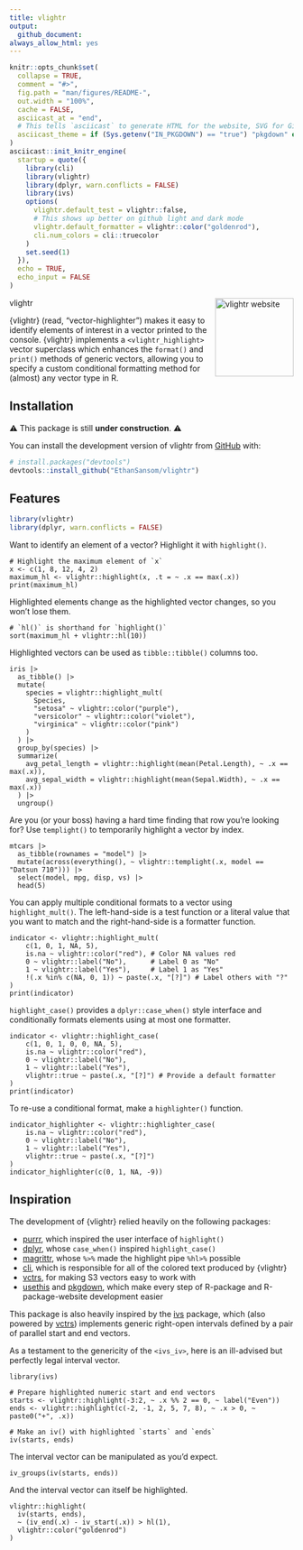 ```yaml
---
title: vlightr
output:
  github_document:
always_allow_html: yes
---
```


<!-- README.md is generated from README.Rmd. Please edit that file -->

```r
knitr::opts_chunk$set(
  collapse = TRUE,
  comment = "#>",
  fig.path = "man/figures/README-",
  out.width = "100%",
  cache = FALSE,
  asciicast_at = "end",
  # This tells `asciicast` to generate HTML for the website, SVG for GitHub
  asciicast_theme = if (Sys.getenv("IN_PKGDOWN") == "true") "pkgdown" else "readme"
)
asciicast::init_knitr_engine(
  startup = quote({
    library(cli)
    library(vlightr)
    library(dplyr, warn.conflicts = FALSE)
    library(ivs)
    options(
      vlightr.default_test = vlightr::false,
      # This shows up better on github light and dark mode
      vlightr.default_formatter = vlightr::color("goldenrod"),
      cli.num_colors = cli::truecolor
    )
    set.seed(1)
  }),
  echo = TRUE,
  echo_input = FALSE
)
```

vlightr <a href="https://ethansansom.github.io/vlightr/"><img src="man/figures/logo.svg" align="right" height="139" alt="vlightr website" /></a>

<!-- badges: start -->

<!-- badges: end -->

{vlightr} (read, "vector-highlighter") makes it easy to identify elements of 
interest in a vector printed to the console. {vlightr} implements a `<vlightr_highlight>` 
vector superclass which enhances the `format()` and `print()` methods of generic 
vectors, allowing you to specify a custom conditional formatting method for
(almost) any vector type in R.

## Installation

⚠️ This package is still **under construction**. ⚠️

You can install the development version of vlightr from [GitHub](https://github.com/) with:

``` r
# install.packages("devtools")
devtools::install_github("EthanSansom/vlightr")
```

## Features

```r
library(vlightr)
library(dplyr, warn.conflicts = FALSE)
```

Want to identify an element of a vector? Highlight it with `highlight()`.

```asciicast
# Highlight the maximum element of `x`
x <- c(1, 8, 12, 4, 2)
maximum_hl <- vlightr::highlight(x, .t = ~ .x == max(.x))
print(maximum_hl)
```

Highlighted elements change as the highlighted vector changes, so you won’t lose them.

```asciicast
# `hl()` is shorthand for `highlight()`
sort(maximum_hl + vlightr::hl(10))
```

Highlighted vectors can be used as `tibble::tibble()` columns too.

```asciicast
iris |>
  as_tibble() |>
  mutate(
    species = vlightr::highlight_mult(
      Species,
      "setosa" ~ vlightr::color("purple"),
      "versicolor" ~ vlightr::color("violet"),
      "virginica" ~ vlightr::color("pink")
    )
  ) |>
  group_by(species) |>
  summarize(
    avg_petal_length = vlightr::highlight(mean(Petal.Length), ~ .x == max(.x)),
    avg_sepal_width = vlightr::highlight(mean(Sepal.Width), ~ .x == max(.x))
  ) |>
  ungroup()
```

Are you (or your boss) having a hard time finding that row you're looking for? Use `templight()` to temporarily highlight a vector by index.

```asciicast
mtcars |>
  as_tibble(rownames = "model") |>
  mutate(across(everything(), ~ vlightr::templight(.x, model == "Datsun 710"))) |>
  select(model, mpg, disp, vs) |>
  head(5)
```

You can apply multiple conditional formats to a vector using `highlight_mult()`. The left-hand-side is a test function or a literal value that you want to match and the right-hand-side is a formatter function.

```asciicast
indicator <- vlightr::highlight_mult(
	c(1, 0, 1, NA, 5),
	is.na ~ vlightr::color("red"), # Color NA values red
	0 ~ vlightr::label("No"),      # Label 0 as "No"
	1 ~ vlightr::label("Yes"),     # Label 1 as "Yes"
	!(.x %in% c(NA, 0, 1)) ~ paste(.x, "[?]") # Label others with "?"
)
print(indicator)
```

`highlight_case()` provides a `dplyr::case_when()` style interface and conditionally formats elements using at most one formatter.

```asciicast
indicator <- vlightr::highlight_case(
	c(1, 0, 1, 0, 0, NA, 5),
	is.na ~ vlightr::color("red"),
	0 ~ vlightr::label("No"),
	1 ~ vlightr::label("Yes"),
	vlightr::true ~ paste(.x, "[?]") # Provide a default formatter
)
print(indicator)
```

To re-use a conditional format, make a `highlighter()` function.

```asciicast
indicator_highlighter <- vlightr::highlighter_case(
	is.na ~ vlightr::color("red"),
	0 ~ vlightr::label("No"),
	1 ~ vlightr::label("Yes"),
	vlightr::true ~ paste(.x, "[?]")
)
indicator_highlighter(c(0, 1, NA, -9))
```

## Inspiration

The development of {vlightr} relied heavily on the following packages:

- [purrr](https://purrr.tidyverse.org/), which inspired the user interface of `highlight()`
- [dplyr](https://dplyr.tidyverse.org/), whose `case_when()` inspired `highlight_case()`
- [magrittr](https://magrittr.tidyverse.org/), whose `%>%` made the highlight pipe `%hl>%` possible
- [cli](https://cli.r-lib.org/index.html), which is responsible for all of the colored text produced by {vlightr}
- [vctrs](https://vctrs.r-lib.org/index.html), for making S3 vectors easy to work with
- [usethis](https://usethis.r-lib.org/) and [pkgdown](https://pkgdown.r-lib.org/), which make every step of R-package and R-package-website development easier

This package is also heavily inspired by the [ivs](https://github.com/DavisVaughan/ivs) package, which (also powered by [vctrs](https://vctrs.r-lib.org/index.html)) implements generic right-open intervals defined by a pair of parallel start and end vectors.

As a testament to the genericity of the `<ivs_iv>`, here is an ill-advised but perfectly legal interval vector.

```asciicast
library(ivs)

# Prepare highlighted numeric start and end vectors
starts <- vlightr::highlight(-3:2, ~ .x %% 2 == 0, ~ label("Even"))
ends <- vlightr::highlight(c(-2, -1, 2, 5, 7, 8), ~ .x > 0, ~ paste0("+", .x))

# Make an iv() with highlighted `starts` and `ends`
iv(starts, ends)
```

The interval vector can be manipulated as you'd expect.

```asciicast
iv_groups(iv(starts, ends))
```

And the interval vector can itself be highlighted.

```asciicast
vlightr::highlight(
  iv(starts, ends), 
  ~ (iv_end(.x) - iv_start(.x)) > hl(1),
  vlightr::color("goldenrod")
)
```
